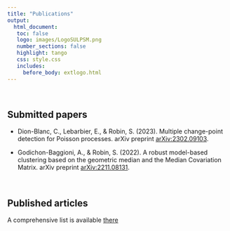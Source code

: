 ```yaml
---
title: "Publications"
output: 
  html_document:
   toc: false
   logo: images/LogoSULPSM.png
   number_sections: false
   highlight: tango
   css: style.css
   includes:
     before_body: extlogo.html
---
```


<br>

## Submitted papers

- Dion-Blanc, C., Lebarbier, E., & Robin, S. (2023). Multiple change-point detection for Poisson processes. arXiv preprint [arXiv:2302.09103](https://arxiv.org/pdf/2302.09103).

- Godichon-Baggioni, A., & Robin, S. (2022). A robust model-based clustering based on the geometric median and the Median Covariation Matrix. arXiv preprint [arXiv:2211.08131](https://arxiv.org/pdf/2302.09103).

<br>

## Published articles

A comprehensive list is available [there](https://scholar.google.fr/citations?user=7fBfsj0AAAAJ&hl=fr&authuser=1)
